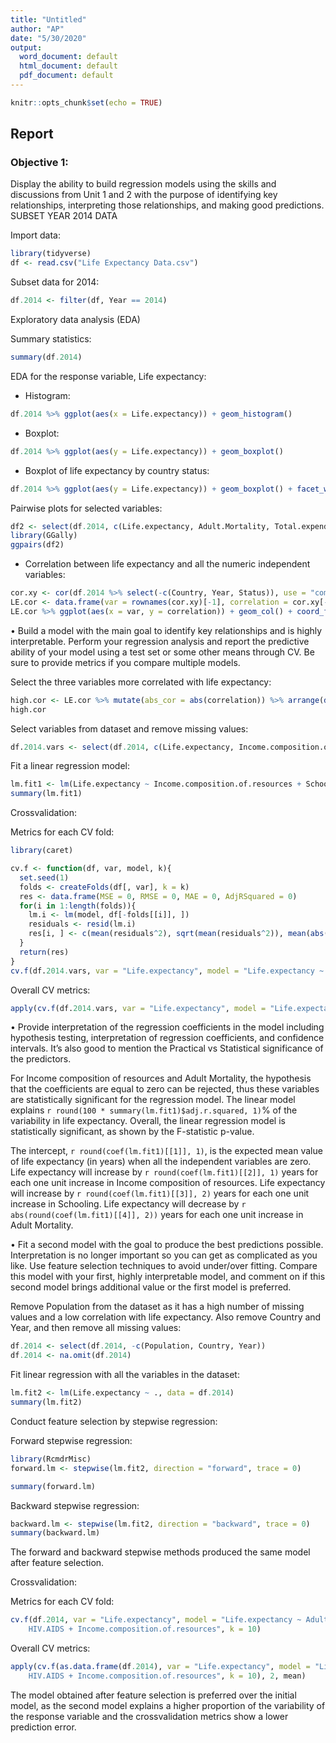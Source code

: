 ```yaml
---
title: "Untitled"
author: "AP"
date: "5/30/2020"
output:
  word_document: default
  html_document: default
  pdf_document: default
---
```


```r
knitr::opts_chunk$set(echo = TRUE)
```

## Report


### Objective 1: 
Display the ability to build regression models using the skills and discussions from Unit 1 and 2 with the purpose of identifying key relationships, interpreting those relationships, and making good predictions. SUBSET YEAR 2014 DATA   

Import data:

```r
library(tidyverse)
df <- read.csv("Life Expectancy Data.csv")
```

Subset data for 2014:

```r
df.2014 <- filter(df, Year == 2014)
```

Exploratory data analysis (EDA)

Summary statistics:

```r
summary(df.2014)
```

EDA for the response variable, Life expectancy:

- Histogram:

```r
df.2014 %>% ggplot(aes(x = Life.expectancy)) + geom_histogram()
```

- Boxplot:

```r
df.2014 %>% ggplot(aes(y = Life.expectancy)) + geom_boxplot()
```

- Boxplot of life expectancy by country status:

```r
df.2014 %>% ggplot(aes(y = Life.expectancy)) + geom_boxplot() + facet_wrap(~Status)
```


Pairwise plots for selected variables:

```r
df2 <- select(df.2014, c(Life.expectancy, Adult.Mortality, Total.expenditure, HIV.AIDS, Income.composition.of.resources, Schooling))
library(GGally)
ggpairs(df2)
```


- Correlation between life expectancy and all the numeric independent variables:

```r
cor.xy <- cor(df.2014 %>% select(-c(Country, Year, Status)), use = "complete.obs")
LE.cor <- data.frame(var = rownames(cor.xy)[-1], correlation = cor.xy[-1, 1])
LE.cor %>% ggplot(aes(x = var, y = correlation)) + geom_col() + coord_flip()
```

• Build a model with the main goal to identify key relationships and is highly interpretable.  Perform your regression analysis and report the predictive ability of your model using a test set or some other means through CV.  Be sure to provide metrics if you compare multiple models.

Select the three variables more correlated with life expectancy:

```r
high.cor <- LE.cor %>% mutate(abs_cor = abs(correlation)) %>% arrange(desc(abs_cor)) %>% top_n(3) %>% select(-correlation)
high.cor
```

Select variables from dataset and remove missing values:

```r

df.2014.vars <- select(df.2014, c(Life.expectancy, Income.composition.of.resources, Schooling, Adult.Mortality))

```

Fit a linear regression model:

```r
lm.fit1 <- lm(Life.expectancy ~ Income.composition.of.resources + Schooling + Adult.Mortality, data = df.2014.vars)
summary(lm.fit1)
```

Crossvalidation:

Metrics for each CV fold:

```r
library(caret)

cv.f <- function(df, var, model, k){
  set.seed(1)
  folds <- createFolds(df[, var], k = k)
  res <- data.frame(MSE = 0, RMSE = 0, MAE = 0, AdjRSquared = 0)
  for(i in 1:length(folds)){
    lm.i <- lm(model, df[-folds[[i]], ])
    residuals <- resid(lm.i)
    res[i, ] <- c(mean(residuals^2), sqrt(mean(residuals^2)), mean(abs(residuals)), summary(lm.i)$adj.r.squared)
  }
  return(res)
}
cv.f(df.2014.vars, var = "Life.expectancy", model = "Life.expectancy ~ Income.composition.of.resources + Schooling + Adult.Mortality", k = 10)
```

Overall CV metrics:

```r
apply(cv.f(df.2014.vars, var = "Life.expectancy", model = "Life.expectancy ~ Income.composition.of.resources + Schooling + Adult.Mortality", k = 10), 2, mean)
```


• Provide interpretation of the regression coefficients in the model including hypothesis testing, interpretation of regression coefficients, and confidence intervals. It’s also good to mention the Practical vs Statistical significance of the predictors.

For Income composition of resources and Adult Mortality, the hypothesis that the coefficients are equal to zero can be rejected, thus these variables are statistically significant for the regression model. The linear model explains `r round(100 * summary(lm.fit1)$adj.r.squared, 1)`% of the variability in life expectancy. Overall, the linear regression model is statistically significant, as shown by the F-statistic p-value. 

The intercept, `r round(coef(lm.fit1)[[1]], 1)`, is the expected mean value of life expectancy (in years) when all the independent variables are zero. Life expectancy will increase by `r round(coef(lm.fit1)[[2]], 1)` years for each one unit increase in Income composition of resources. Life expectancy will increase by `r round(coef(lm.fit1)[[3]], 2)` years for each one unit increase in Schooling. Life expectancy will decrease by `r abs(round(coef(lm.fit1)[[4]], 2))` years for each one unit increase in Adult Mortality.     


• Fit a second model with the goal to produce the best predictions possible.  Interpretation is no longer important so you can get as complicated as you like.  Use feature selection techniques to avoid under/over fitting.  Compare this model with your first, highly interpretable model, and comment on if this second model brings additional value or the first model is preferred.

Remove Population from the dataset as it has a high number of missing values and a low correlation with life expectancy. Also remove Country and Year, and then remove all missing values:

```r
df.2014 <- select(df.2014, -c(Population, Country, Year))
df.2014 <- na.omit(df.2014)
```

Fit linear regression with all the variables in the dataset:

```r
lm.fit2 <- lm(Life.expectancy ~ ., data = df.2014)
summary(lm.fit2)
```


Conduct feature selection by stepwise regression:

Forward stepwise regression:

```r
library(RcmdrMisc)
forward.lm <- stepwise(lm.fit2, direction = "forward", trace = 0)
```

```r
summary(forward.lm)
```

Backward stepwise regression:

```r
backward.lm <- stepwise(lm.fit2, direction = "backward", trace = 0)
summary(backward.lm)
```

The forward and backward stepwise methods produced the same model after feature selection.


Crossvalidation:

Metrics for each CV fold:

```r
cv.f(df.2014, var = "Life.expectancy", model = "Life.expectancy ~ Adult.Mortality + Total.expenditure + 
    HIV.AIDS + Income.composition.of.resources", k = 10)
```

Overall CV metrics:

```r
apply(cv.f(as.data.frame(df.2014), var = "Life.expectancy", model = "Life.expectancy ~ Adult.Mortality + Total.expenditure + 
    HIV.AIDS + Income.composition.of.resources", k = 10), 2, mean)
```

The model obtained after feature selection is preferred over the initial model, as the second model explains a higher proportion of the variability of the response variable and the crossvalidation metrics show a lower prediction error.

